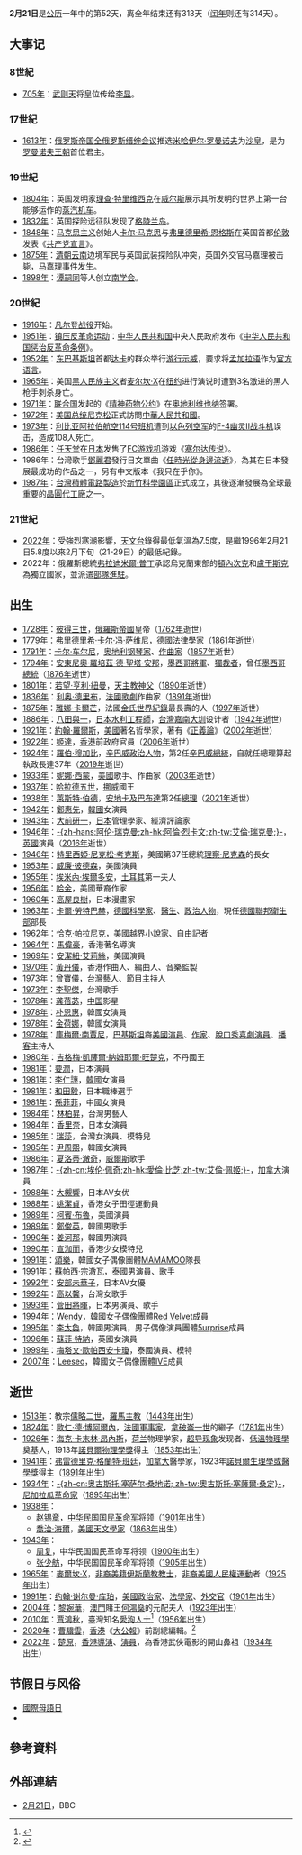{{DayInMonth|2}}
'''2月21日'''是[[公历|公历]]一年中的第52天，离全年结束还有313天（[[闰年|闰年]]则还有314天）。

== 大事记 ==
=== 8世紀 ===
* [[705年|705年]]：[[武则天|武则天]]将皇位传给[[李显|李显]]。

=== 17世紀 ===
* [[1613年|1613年]]：[[俄罗斯帝国|俄罗斯帝国]][[全俄罗斯缙绅会议|全俄罗斯缙绅会议]]推选[[米哈伊尔一世_(俄罗斯)|米哈伊尔·罗曼诺夫]]为[[沙皇|沙皇]]，是为[[罗曼诺夫王朝|罗曼诺夫王朝]]首位君主。

=== 19世紀 ===
* [[1804年|1804年]]：英国发明家[[理查·特里维西克|理查·特里维西克]]在[[威尔斯|威尔斯]]展示其所发明的世界上第一台能够运作的[[蒸汽机车|蒸汽机车]]。
* [[1832年|1832年]]：英国探险远征队发现了[[格陵兰岛|格陵兰岛]]。
* [[1848年|1848年]]：[[马克思主义|马克思主义]]创始人[[卡尔·马克思|卡尔·马克思]]与[[弗里德里希·恩格斯|弗里德里希·恩格斯]]在英国首都[[伦敦|伦敦]]发表《[[共产党宣言|共产党宣言]]》。
* [[1875年|1875年]]：[[清朝|清朝]][[云南|云南]]边境军民与英国武装探险队冲突，英国外交官马嘉理被击毙，[[马嘉理事件|马嘉理事件]]发生。
* [[1898年|1898年]]：[[谭嗣同|谭嗣同]]等人创立[[南学会|南学会]]。

=== 20世紀 ===
* [[1916年|1916年]]：[[凡尔登战役|凡尔登战役]]开始。
* [[1951年|1951年]]：[[镇压反革命运动|镇压反革命运动]]：[[中华人民共和国|中华人民共和国]]中央人民政府发布《[[中华人民共和国惩治反革命条例|中华人民共和国惩治反革命条例]]》。
* [[1952年|1952年]]：[[东巴基斯坦|东巴基斯坦]]首都[[达卡|达卡]]的群众举行[[遊行示威|游行]][[示威|示威]]，要求将[[孟加拉语|孟加拉语]]作为[[官方语言|官方语言]]。
* [[1965年|1965年]]：美国[[非裔美国人|黑人民族主义]]者[[麦尔坎·X|麦尔坎·X]]在[[纽约|纽约]]进行演说时遭到3名激进的黑人枪手刺杀身亡。
* [[1971年|1971年]]：[[联合国|联合国]]发起的《[[精神药物公约|精神药物公约]]》在[[奥地利|奥地利]][[维也纳|维也纳]]签署。
* [[1972年|1972年]]：[[美国总统|美国总统]][[尼克松|尼克松]]正式訪問[[中華人民共和國|中華人民共和國]]。
* [[1973年|1973年]]：[[利比亚阿拉伯航空114号班机空难|利比亚阿拉伯航空114号班机]]遭到[[以色列空军|以色列空军]]的[[F-4幽灵II战斗机|F-4幽灵II战斗机]]误击，造成108人死亡。
* [[1986年|1986年]]：[[任天堂|任天堂]]在[[日本|日本]]发售了[[FC游戏机|FC游戏机]]游戏《[[塞尔达传说|塞尔达传说]]》。
* 1986年：台灣歌手[[鄧麗君|鄧麗君]]發行日文單曲《[[任時光從身邊流逝|任時光從身邊流逝]]》，為其在日本發展最成功的作品之一，另有中文版本《我只在乎你》。
* [[1987年|1987年]]：[[台灣積體電路製造|台灣積體電路製造]]於[[新竹科學園區|新竹科學園區]]正式成立，其後逐漸發展為全球最重要的[[晶圓代工|晶圓代工廠]]之一。

=== 21世紀 ===
* [[2022年|2022年]]：受強烈寒潮影響，[[香港天文台總部|天文台]]錄得最低氣溫為7.5度，是繼1996年2月21日5.8度以來2月下旬（21-29日）的最低紀錄。
* 2022年：俄羅斯總統[[弗拉迪米爾·普丁|弗拉迪米爾·普丁]]承認烏克蘭東部的[[頓內次克人民共和國|頓內次克]]和[[盧干斯克人民共和國|盧干斯克]]為獨立國家，並派遣[[2021年－2022年俄烏危機|部隊進駐]]。

== 出生 ==
* [[1728年|1728年]]：[[彼得三世_(俄国)|彼得三世]]，[[俄羅斯帝國|俄羅斯帝國]]皇帝（[[1762年|1762年]]逝世）
* [[1779年|1779年]]：[[弗里德里希·卡尔·冯·萨维尼|弗里德里希·卡尔·冯·萨维尼]]，[[德國|德國]]法律學家（[[1861年|1861年]]逝世）
* [[1791年|1791年]]：[[卡尔·车尔尼|卡尔·车尔尼]]，[[奥地利|奥地利]][[钢琴家|钢琴家]]、[[作曲家|作曲家]]（[[1857年|1857年]]逝世）
* [[1794年|1794年]]：[[安東尼奧·羅培茲·德·聖塔·安那|安東尼奧·羅培茲·德·聖塔·安那]]，[[墨西哥|墨西哥]][[將軍|將軍]]、[[獨裁者|獨裁者]]，曾任[[墨西哥總統|墨西哥總統]]（[[1876年|1876年]]逝世）
* [[1801年|1801年]]：[[若望·亨利·紐曼|若望·亨利·紐曼]]，[[天主教|天主教]][[神父|神父]]（[[1890年|1890年]]逝世）
* [[1836年|1836年]]：[[利奥·德里布|利奥·德里布]]，[[法國|法國]][[歌劇|歌劇]]作曲家（[[1891年|1891年]]逝世）
* [[1875年|1875年]]：[[雅娜·卡爾芒|雅娜·卡爾芒]]，法國[[金氏世界紀錄大全|金氏世界紀錄]]最長壽的人（[[1997年|1997年]]逝世）
* [[1886年|1886年]]：[[八田與一|八田與一]]，[[日本|日本]][[水利工程|水利工程師]]，[[台灣|台灣]][[嘉南大圳|嘉南大圳]]设计者（[[1942年|1942年]]逝世）
* [[1921年|1921年]]：[[約翰·羅爾斯|約翰·羅爾斯]]，[[美國|美國]]著名哲學家，著有《[[正義論|正義論]]》（[[2002年|2002年]]逝世）
* [[1922年|1922年]]：[[姬達|姬達]]，[[香港|香港]]前政府官員（[[2006年|2006年]]逝世）
* [[1924年|1924年]]：[[羅伯·穆加比|羅伯·穆加比]]，[[辛巴威|辛巴威]][[政治人物|政治人物]]，第2任[[辛巴威總統|辛巴威總統]]，自就任總理算起執政長達37年（[[2019年|2019年]]逝世）
* [[1933年|1933年]]：[[妮娜·西蒙|妮娜·西蒙]]，[[美國|美國]]歌手、作曲家（[[2003年|2003年]]逝世）
* [[1937年|1937年]]：[[哈拉尔五世|哈拉德五世]]，[[挪威|挪威]]國王
* [[1938年|1938年]]：[[萊斯特·伯德|萊斯特·伯德]]，[[安地卡及巴布達|安地卡及巴布達]]第2任[[安地卡及巴布達總理|總理]]（[[2021年|2021年]]逝世）
* [[1942年|1942年]]：[[鄭惠先|鄭惠先]]，[[韓國|韓國]]女演員
* [[1943年|1943年]]：[[大前研一|大前研一]]，[[日本|日本]]管理學家、經濟評論家
* [[1946年|1946年]]：[[阿倫·烈卡文|-{zh-hans:阿伦·瑞克曼;zh-hk:阿倫·烈卡文;zh-tw:艾倫·瑞克曼;}-]]，[[英國|英國]]演員（[[2016年|2016年]]逝世）
* [[1946年|1946年]]：[[特里西婭·尼克松·考克斯|特里西婭·尼克松·考克斯]]，美國第37任總統[[理察·尼克森|理察·尼克森]]的長女
* [[1953年|1953年]]：[[威廉·彼德森|威廉·彼德森]]，美國演員
* [[1955年|1955年]]：[[埃米內·埃爾多安|埃米內·埃爾多安]]，[[土耳其|土耳其]]第一夫人
* [[1956年|1956年]]：[[哈金|哈金]]，美國華裔作家
* [[1960年|1960年]]：[[高屋良樹|高屋良樹]]，日本漫畫家
* [[1963年|1963年]]：[[卡爾·勞特巴赫|卡爾·勞特巴赫]]，[[德國|德國]][[科學家|科學家]]、[[醫生|醫生]]、[[政治人物|政治人物]]，現任[[德國聯邦衛生部|德國聯邦衛生部]]部長
* [[1962年|1962年]]：[[恰克·帕拉尼克|恰克·帕拉尼克]]，[[美國|美國]]越界[[小說家|小說家]]、自由記者
* [[1964年|1964年]]：[[馬偉豪|馬偉豪]]，香港著名導演
* [[1969年|1969年]]：[[安潔紐·艾莉絲|安潔紐·艾莉絲]]，美國演員
* [[1970年|1970年]]：[[黃丹儀|黃丹儀]]，香港作曲人、編曲人、音樂監製
* [[1973年|1973年]]：[[曾寶儀|曾寶儀]]，台灣藝人、節目主持人
* [[1973年|1973年]]：[[李聖傑|李聖傑]]，台灣歌手
* [[1978年|1978年]]：[[龚蓓苾|龚蓓苾]]，[[中国|中国]]影星
* [[1978年|1978年]]：[[朴恩惠|朴恩惠]]，韓國女演員
* [[1978年|1978年]]：[[金荷娜|金荷娜]]，韓國女演員
* [[1978年|1978年]]：[[庫梅爾·南賈尼|庫梅爾·南賈尼]]，[[巴基斯坦|巴基斯坦]]裔[[美國|美國]][[演員|演員]]、[[作家|作家]]、[[脫口秀|脫口秀]][[喜劇演員|喜劇演員]]、[[播客|播客]]主持人
* [[1980年|1980年]]：[[吉格梅·凱薩爾·納姆耶爾·旺楚克|吉格梅·凱薩爾·納姆耶爾·旺楚克]]，不丹國王
* [[1981年|1981年]]：[[要潤|要潤]]，日本演員
* [[1981年|1981年]]：[[李仁譓|李仁譓]]，[[韓國|韓國]]女演員
* [[1981年|1981年]]：[[和田毅|和田毅]]，日本職棒選手
* [[1981年|1981年]]：[[孫菲菲|孫菲菲]]，中國女演員
* [[1984年|1984年]]：[[林柏昇|林柏昇]]，台灣男藝人
* [[1984年|1984年]]：[[香里奈|香里奈]]，日本女演員
* [[1985年|1985年]]：[[瑞莎|瑞莎]]，台灣女演員、模特兒
* [[1985年|1985年]]：[[尹周熙|尹周熙]]，韓國女演員
* [[1986年|1986年]]：[[夏洛蒂·澈奇|夏洛蒂·澈奇]]，[[威爾斯|威爾斯]]歌手
* [[1987年|1987年]]：[[艾倫·佩姬|-{zh-cn:埃伦·佩奇;zh-hk:愛倫·比芝;zh-tw:艾倫·佩姬;}-]]，[[加拿大|加拿大]]演員
* [[1988年|1988年]]：[[大槻響|大槻響]]，日本AV女优
* [[1988年|1988年]]：[[姚潔貞|姚潔貞]]，香港女子田徑運動員
* [[1989年|1989年]]：[[柯賓·布魯|柯賓·布魯]]，美國演員
* [[1989年|1989年]]：[[鄭俊英|鄭俊英]]，韓國男歌手
* [[1990年|1990年]]：[[姜河那|姜河那]]，韓國男演員
* [[1990年|1990年]]：[[宣泇而|宣泇而]]，香港少女模特兒
* [[1991年|1991年]]：[[金容仙|頌樂]]，韓國女子偶像團體[[MAMAMOO|MAMAMOO]]隊長
* [[1991年|1991年]]：[[蘇帕西·宗澈瓦|蘇帕西·宗澈瓦]]，[[泰國|泰國]]男演員、歌手
* [[1992年|1992年]]：[[安部未華子|安部未華子]]，日本AV女優
* [[1992年|1992年]]：[[高以馨|高以馨]]，台灣女歌手
* [[1993年|1993年]]：[[菅田將暉|菅田將暉]]，日本男演員、歌手
* [[1994年|1994年]]：[[Wendy_(Red_Velvet)|Wendy]]，韓國女子偶像團體[[Red_Velvet|Red Velvet]]成員
* [[1995年|1995年]]：[[李太奐|李太奐]]，韓國男演員，男子偶像演員團體[[5urprise|5urprise]]成員
* [[1996年|1996年]]：[[蘇菲·特納|蘇菲·特納]]，英國女演員
* [[1999年|1999年]]：[[梅塔文·歐帕西安卡瓊|梅塔文·歐帕西安卡瓊]]，泰國演員、模特
* [[2007年|2007年]]：[[Leeseo|Leeseo]]，韓國女子偶像團體[[IVE_(組合)|IVE]]成員

== 逝世 ==
* [[1513年|1513年]]：教宗[[儒略二世|儒略二世]]，[[羅馬主教|羅馬主教]]（[[1443年|1443年]]出生）
* [[1824年|1824年]]：[[歐仁·德·博阿爾內|歐仁·德·博阿爾內]]，[[法國|法國]][[軍事家|軍事家]]，[[拿破崙一世|拿破崙一世]]的繼子（[[1781年|1781年]]出生）
* [[1926年|1926年]]：[[海克·卡末林·昂內斯|海克·卡末林·昂內斯]]，[[荷兰|荷兰]]物理学家，[[超导现象|超导现象]]发现者、[[低溫物理學|低溫物理學]]奠基人，1913年[[諾貝爾物理學獎|諾貝爾物理學獎]]得主（[[1853年|1853年]]出生）
* [[1941年|1941年]]：[[弗雷德里克·格蘭特·班廷|弗雷德里克·格蘭特·班廷]]，[[加拿大|加拿大]]醫學家，1923年[[諾貝爾生理學或醫學獎|諾貝爾生理學或醫學獎]]得主（[[1891年|1891年]]出生）
* [[1934年|1934年]]：[[奥古斯托·塞萨尔·桑地诺|-{zh-cn:奥古斯托·塞萨尔·桑地诺; zh-tw:奧古斯托·塞薩爾·桑定}-]]，[[尼加拉瓜|尼加拉瓜]][[革命家|革命家]]（[[1895年|1895年]]出生）
* [[1938年|1938年]]：
**[[赵锡章|赵锡章]]，[[中华民国|中华民国]][[国民革命军|国民革命军]]将领（[[1901年|1901年]]出生）
**[[喬治·海爾|喬治·海爾]]，[[美國|美國]][[天文學家|天文學家]]（[[1868年|1868年]]出生）
* [[1943年|1943年]]：
**[[周复|周复]]，中华民国国民革命军将领（[[1900年|1900年]]出生）
**[[张少舫|张少舫]]，中华民国国民革命军将领（[[1905年|1905年]]出生）
* [[1965年|1965年]]：[[麥爾坎·X|麥爾坎·X]]，[[非裔美國人|非裔美籍]][[伊斯蘭教|伊斯蘭教]][[教士|教士]]，[[非裔美國人民權運動|非裔美國人民權運動]]者（[[1925年|1925年]]出生）
* [[1991年|1991年]]：[[约翰·谢尔曼·库珀|约翰·谢尔曼·库珀]]，[[美國|美國]][[政治家|政治家]]、[[法學家|法學家]]、[[外交官|外交官]]（[[1901年|1901年]]出生）
* [[2004年|2004年]]：[[黎婉華|黎婉華]]，[[澳門|澳門]]賭王[[何鴻燊|何鴻燊]]的元配夫人（[[1923年|1923年]]出生）
* [[2010年|2010年]]：[[賈鴻秋|賈鴻秋]]，臺灣知名[[愛狗人士|愛狗人士]]<ref>{{Cite news|url=https://tw.appledaily.com/headline/daily/20100222/32313740/|title=愛狗女教師摔死 150犬斷糧|author=尹維源、陳韋劭、李俊淇|date=2010-02-22|newspaper=臺灣蘋果日報|accessdate=2018-11-05|language=zh-TW|archive-date=2019-02-15|archive-url=https://web.archive.org/web/20190215053259/https://tw.appledaily.com/headline/daily/20100222/32313740/|dead-url=no}}</ref>（[[1956年|1956年]]出生）
* [[2020年|2020年]]：[[曹驥雲|曹驥雲]]，[[香港|香港]]《[[大公報|大公報]]》前副總編輯。<ref>{{Cite web |url = https://std.stheadline.com/instant/articles/detail/1206422/%E5%8D%B3%E6%99%82-%E9%A6%99%E6%B8%AF-%E9%99%B6%E5%82%91%E7%88%B6%E8%A6%AA%E6%9B%B9%E9%A9%A5%E9%9B%B2%E5%87%8C%E6%99%A8%E9%9B%A2%E4%B8%96-%E4%BA%AB%E5%B9%B492%E6%AD%B2 |title = 陶傑父親曹驥雲凌晨離世 享年92歲 |author = 星島日報 |date = 2020-02-21 |language = zh-hk |accessdate = 2020-02-21}}</ref>
* [[2022年|2022年]]：[[楚原|楚原]]，[[香港|香港]][[導演|導演]]、[[演員|演員]]，為香港武俠電影的開山鼻祖（[[1934年|1934年]]出生）

== 节假日与风俗 ==
* [[國際母語日|國際母語日]]
* {{fact|[[反對殖民主義鬥爭日|反對殖民主義鬥爭日]]：1946年起|time=2014-2-22}}

== 參考資料 ==
{{reflist}}

==外部連結==
{{commons category|21 February}}
* [http://news.bbc.co.uk/onthisday/hi/dates/stories/february/21/ 2月21日]{{Wayback|url=http://news.bbc.co.uk/onthisday/hi/dates/stories/february/21/ |date=20060704114015 }}，BBC{{en}}

{{月份}}